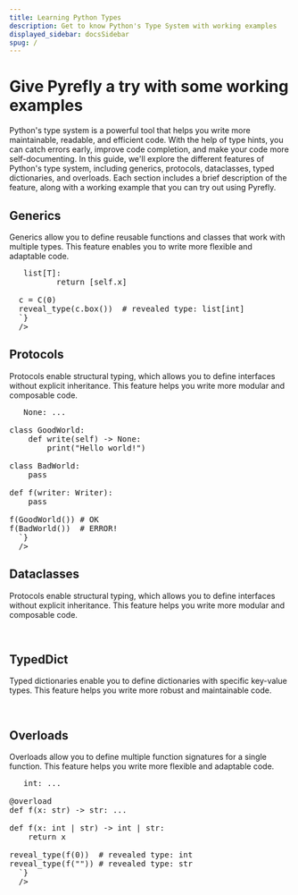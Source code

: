 ```yaml
---
title: Learning Python Types
description: Get to know Python's Type System with working examples
displayed_sidebar: docsSidebar
spug: /
---
```


# Give Pyrefly a try with some working examples

Python's type system is a powerful tool that helps you write more maintainable, readable, and efficient code. With the help of type hints, you can catch errors early, improve code completion, and make your code more self-documenting.
In this guide, we'll explore the different features of Python's type system, including generics, protocols, dataclasses, typed dictionaries, and overloads. Each section includes a brief description of the feature, along with a working example that you can try out using Pyrefly.


## Generics

Generics allow you to define reusable functions and classes that work with multiple types. This feature enables you to write more flexible and adaptable code.

<pre>
  <TryPyre2
    defaultFlowVersion="1.0.0"
    flowVersions={["1.0.0", "1.1.0"]}
    editorHeight={200}
    codeSample={`# Example: Generic Classes

  from typing import reveal_type

  class C[T]:
      def __init__(self, x: T):
          self.x = x
      def box(self) -> list[T]:
          return [self.x]

  c = C(0)
  reveal_type(c.box())  # revealed type: list[int]
  `}
  />
</pre>

## Protocols

Protocols enable structural typing, which allows you to define interfaces without explicit inheritance. This feature helps you write more modular and composable code.

<pre>
  <TryPyre2
    defaultFlowVersion="1.0.0"
    flowVersions={["1.0.0", "1.1.0"]}
    editorHeight={200}
    codeSample={`# Example: Structural Typing with Protocols
from typing import Iterable, Protocol

class Writer(Protocol):
    def write(self) -> None: ...

class GoodWorld:
    def write(self) -> None:
        print("Hello world!")

class BadWorld:
    pass

def f(writer: Writer):
    pass

f(GoodWorld()) # OK
f(BadWorld())  # ERROR!
  `}
  />
</pre>

## Dataclasses

Protocols enable structural typing, which allows you to define interfaces without explicit inheritance. This feature helps you write more modular and composable code.

<pre>
  <TryPyre2
    defaultFlowVersion="1.0.0"
    flowVersions={["1.0.0", "1.1.0"]}
    editorHeight={200}
    codeSample={`# Example: Dataclasses
  from dataclasses import dataclass
  @dataclass
  class Point:
      x: float
      y: float
  Point(x=0.0, y=0.0)    # OK
  Point(x=0.0, y="oops") # ERROR!
  `}
  />
</pre>


## TypedDict

Typed dictionaries enable you to define dictionaries with specific key-value types. This feature helps you write more robust and maintainable code.

<pre>
  <TryPyre2
    defaultFlowVersion="1.0.0"
    flowVersions={["1.0.0", "1.1.0"]}
    editorHeight={200}
    codeSample={`# Example: TypedDict

from typing import TypedDict

class Movie(TypedDict):
    name: str
    year: int

good_movie: Movie = {"name": "Toy Story", "year": 1995} # OK
bad_movie: Movie = {"name": "The Room", "year": "2003"}  # ERROR!
  `}
  />
</pre>

## Overloads

Overloads allow you to define multiple function signatures for a single function. This feature helps you write more flexible and adaptable code.

<pre>
  <TryPyre2
    defaultFlowVersion="1.0.0"
    flowVersions={["1.0.0", "1.1.0"]}
    editorHeight={200}
    codeSample={`# Example: Overloads
from typing import overload, reveal_type

@overload
def f(x: int) -> int: ...

@overload
def f(x: str) -> str: ...

def f(x: int | str) -> int | str:
    return x

reveal_type(f(0))  # revealed type: int
reveal_type(f("")) # revealed type: str
  `}
  />
</pre>
